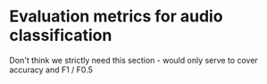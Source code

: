 # Evaluation metrics for audio classification

Don't think we strictly need this section - would only serve to cover accuracy and F1 / F0.5